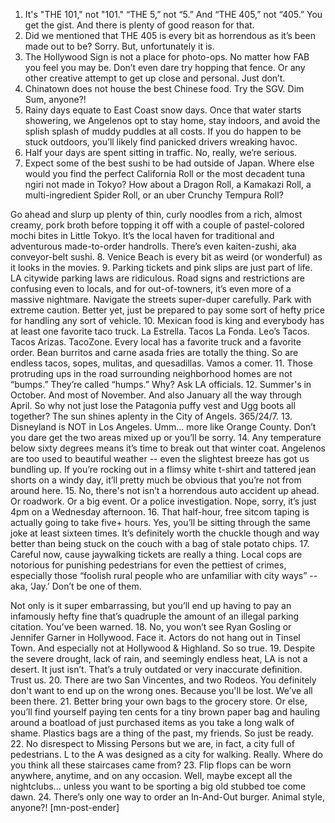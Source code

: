 1. It's "THE 101," not "101." “THE 5,” not “5.” And “THE 405,” not “405.” You get the gist.
And there is plenty of good reason for that.
2. Did we mentioned that THE 405 is every bit as horrendous as it’s been made out to be?
Sorry. But, unfortunately it is.
3. The Hollywood Sign is not a place for photo-ops. No matter how FAB you feel you may be.
Don’t even dare try hopping that fence. Or any other creative attempt to get up close and personal. Just don’t.
4. Chinatown does not house the best Chinese food. Try the SGV.
Dim Sum, anyone?!
5. Rainy days equate to East Coast snow days.
Once that water starts showering, we Angelenos opt to stay home, stay indoors, and avoid the splish splash of muddy puddles at all costs. If you do happen to be stuck outdoors, you’ll likely find panicked drivers wreaking havoc.
6. Half your days are spent sitting in traffic. No, really, we’re serious.
7. Expect some of the best sushi to be had outside of Japan.
Where else would you find the perfect California Roll or the most decadent tuna ngiri not made in Tokyo? How about a Dragon Roll, a Kamakazi Roll, a multi-ingredient Spider Roll, or an uber Crunchy Tempura Roll?

Go ahead and slurp up plenty of thin, curly noodles from a rich, almost creamy, pork broth before topping it off with a couple of pastel-colored mochi bites in Little Tokyo. It’s the local haven for traditional and adventurous made-to-order handrolls. There’s even kaiten-zushi, aka conveyor-belt sushi.
8. Venice Beach is every bit as weird (or wonderful) as it looks in the movies.
9. Parking tickets and pink slips are just part of life.
LA citywide parking laws are ridiculous. Road signs and restrictions are confusing even to locals, and for out-of-towners, it’s even more of a massive nightmare. Navigate the streets super-duper carefully. Park with extreme caution. Better yet, just be prepared to pay some sort of hefty price for handling any sort of vehicle.
10. Mexican food is king and everybody has at least one favorite taco truck.
La Estrella. Tacos La Fonda. Leo’s Tacos. Tacos Arizas. TacoZone. Every local has a favorite truck and a favorite order. Bean burritos and carne asada fries are totally the thing. So are endless tacos, sopes, mulitas, and quesadillas. Vamos a comer.
11. Those protruding ups in the road surrounding neighborhood homes are not “bumps.”
They’re called “humps.” Why? Ask LA officials.
12. Summer's in October. And most of November. And also January all the way through April.
So why not just lose the Patagonia puffy vest and Ugg boots all together? The sun shines aplenty in the City of Angels. 365/24/7.
13. Disneyland is NOT in Los Angeles.
Umm… more like Orange County. Don’t you dare get the two areas mixed up or you’ll be sorry.
14. Any temperature below sixty degrees means it’s time to break out that winter coat.
Angelenos are too used to beautiful weather -- even the slightest breeze has got us bundling up. If you’re rocking out in a flimsy white t-shirt and tattered jean shorts on a windy day, it’ll pretty much be obvious that you’re not from around here.
15. No, there's not isn’t a horrendous auto accident up ahead.
Or roadwork. Or a big event. Or a police investigation. Nope, sorry, it’s just 4pm on a Wednesday afternoon.
16. That half-hour, free sitcom taping is actually going to take five+ hours.
Yes, you’ll be sitting through the same joke at least sixteen times. It’s definitely worth the chuckle though and way better than being stuck on the couch with a bag of stale potato chips.
17. Careful now, cause jaywalking tickets are really a thing.
Local cops are notorious for punishing pedestrians for even the pettiest of crimes, especially those “foolish rural people who are unfamiliar with city ways” -- aka, ‘Jay.’ Don’t be one of them.

Not only is it super embarrassing, but you’ll end up having to pay an infamously hefty fine that’s quadruple the amount of an illegal parking citation. You’ve been warned.
18. No, you won’t see Ryan Gosling or Jennifer Garner in Hollywood.
Face it. Actors do not hang out in Tinsel Town. And especially not at Hollywood &amp; Highland. So so true.
19. Despite the severe drought, lack of rain, and seemingly endless heat, LA is not a desert.
It just isn’t. That’s a truly outdated or very inaccurate definition. Trust us.
20. There are two San Vincentes, and two Rodeos.
You definitely don't want to end up on the wrong ones. Because you'll be lost. We’ve all been there.
21. Better bring your own bags to the grocery store.
Or else, you’ll find yourself paying ten cents for a tiny brown paper bag and hauling around a boatload of just purchased items as you take a long walk of shame. Plastics bags are a thing of the past, my friends. So just be ready.
22. No disrespect to Missing Persons but we are, in fact, a city full of pedestrians.
L to the A was designed as a city for walking. Really. Where do you think all these staircases came from?
23. Flip flops can be worn anywhere, anytime, and on any occasion.
Well, maybe except all the nightclubs... unless you want to be sporting a big old stubbed toe come dawn.
24. There’s only one way to order an In-And-Out burger.
Animal style, anyone?! [mn-post-ender]